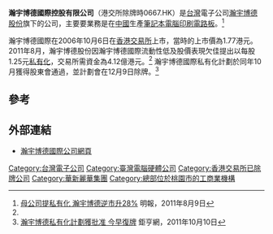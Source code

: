 '''瀚宇博德國際控股有限公司'''（港交所除牌時0667.HK）是[[台灣|台灣]]電子公司[[瀚宇博德股份|瀚宇博德股份]]旗下的公司，主要要業務是在[[中國|中國]]生產[[筆記本電腦|筆記本電腦]][[印刷電路板|印刷電路板]]。<ref name="mingpao">[http://news.sina.com.hk/news/19/1/1/2402501/1.html 母公司提私有化 瀚宇博德逆市升28%]{{dead link|date=2018年3月 |bot=InternetArchiveBot |fix-attempted=yes }} 明報，2011年8月9日</ref>

瀚宇博德國際在2006年10月6日在[[香港交易所|香港交易所]]上市，當時的上市價為1.77港元。2011年8月，瀚宇博德股份因瀚宇博德國際流動性低及股價表現欠佳提出以每股1.25元[[私有化|私有化]]，交易所需資金為4.12億港元。<ref name="mingpao" /> 瀚宇博德國際私有化計劃於同年10月獲得股東會通過，並計劃會在12月9日除牌。<ref>[http://news.cnyes.com/Content/20111010/KDZRF02ID7BFU.shtml?c=detail 瀚宇博德私有化計劃獲批准 今早復牌]{{dead link|date=2018年3月 |bot=InternetArchiveBot |fix-attempted=yes }} 鉅亨網，2011年10月10日</ref>

==參考==
{{reflist}}

==外部連結==
*[http://www.hannstarboard.com/ 瀚宇博德國際公司網頁] {{Wayback|url=http://www.hannstarboard.com/ |date=20111019143817 }}

[[Category:台灣電子公司|Category:台灣電子公司]]
[[Category:臺灣電腦硬體公司|Category:臺灣電腦硬體公司]]
[[Category:香港交易所已除牌公司|Category:香港交易所已除牌公司]]
[[Category:華新麗華集團|Category:華新麗華集團]]
[[Category:總部位於桃園市的工商業機構|Category:總部位於桃園市的工商業機構]]